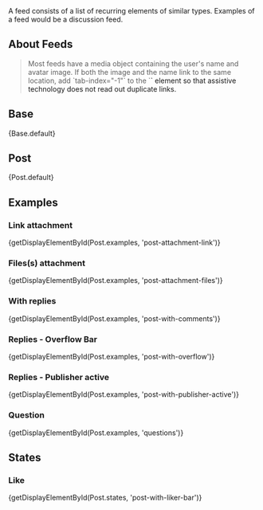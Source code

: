 
<div className="doc lead">
  A feed consists of a list of recurring elements of similar types. Examples of a feed would be a discussion feed.
</div>

## About Feeds

<Blockquote type="a11y" header="Accessibility Note">
  Most feeds have a media object containing the user's name and avatar image. If both the image and the name link to the same location, add `tab-index="-1"` to the `<a />` element so that assistive technology does not read out duplicate links.
</Blockquote>

## Base
<CodeView>
  {Base.default}
</CodeView>

## Post
<CodeView>
  {Post.default}
</CodeView>

## Examples

### Link attachment
<CodeView>
  {getDisplayElementById(Post.examples, 'post-attachment-link')}
</CodeView>

### Files(s) attachment
<CodeView>
  {getDisplayElementById(Post.examples, 'post-attachment-files')}
</CodeView>

### With replies
<CodeView>
  {getDisplayElementById(Post.examples, 'post-with-comments')}
</CodeView>

### Replies - Overflow Bar
<CodeView>
  {getDisplayElementById(Post.examples, 'post-with-overflow')}
</CodeView>

### Replies - Publisher active
<CodeView>
  {getDisplayElementById(Post.examples, 'post-with-publisher-active')}
</CodeView>

### Question
<CodeView>
  {getDisplayElementById(Post.examples, 'questions')}
</CodeView>

## States

### Like
<CodeView>
  {getDisplayElementById(Post.states, 'post-with-liker-bar')}
</CodeView>
